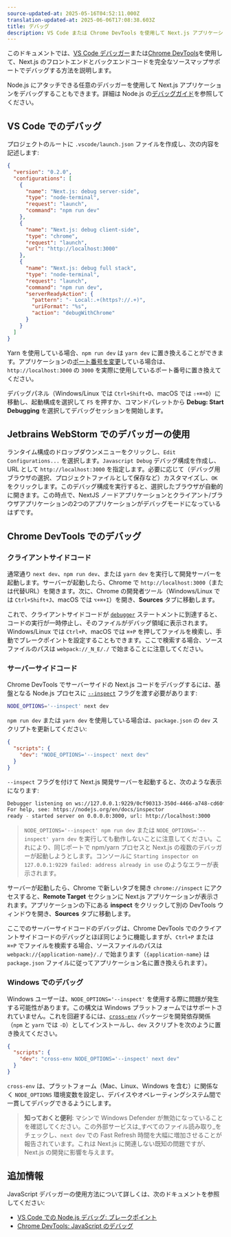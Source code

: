 ```yaml
---
source-updated-at: 2025-05-16T04:52:11.000Z
translation-updated-at: 2025-06-06T17:08:38.603Z
title: デバッグ
description: VS Code または Chrome DevTools を使用して Next.js アプリケーションをデバッグする方法を学びます。
---
```


このドキュメントでは、[VS Code デバッガー](https://code.visualstudio.com/docs/editor/debugging)または[Chrome DevTools](https://developers.google.com/web/tools/chrome-devtools)を使用して、Next.js のフロントエンドとバックエンドコードを完全なソースマップサポートでデバッグする方法を説明します。

Node.js にアタッチできる任意のデバッガーを使用して Next.js アプリケーションをデバッグすることもできます。詳細は Node.js の[デバッグガイド](https://nodejs.org/en/docs/guides/debugging-getting-started/)を参照してください。

## VS Code でのデバッグ

プロジェクトのルートに `.vscode/launch.json` ファイルを作成し、次の内容を記述します:

```json filename="launch.json"
{
  "version": "0.2.0",
  "configurations": [
    {
      "name": "Next.js: debug server-side",
      "type": "node-terminal",
      "request": "launch",
      "command": "npm run dev"
    },
    {
      "name": "Next.js: debug client-side",
      "type": "chrome",
      "request": "launch",
      "url": "http://localhost:3000"
    },
    {
      "name": "Next.js: debug full stack",
      "type": "node-terminal",
      "request": "launch",
      "command": "npm run dev",
      "serverReadyAction": {
        "pattern": "- Local:.+(https?://.+)",
        "uriFormat": "%s",
        "action": "debugWithChrome"
      }
    }
  ]
}
```

Yarn を使用している場合、`npm run dev` は `yarn dev` に置き換えることができます。アプリケーションの[ポート番号を変更](/docs/pages/api-reference/next-cli#development)している場合は、`http://localhost:3000` の `3000` を実際に使用しているポート番号に置き換えてください。

デバッグパネル（Windows/Linux では `Ctrl+Shift+D`、macOS では `⇧+⌘+D`）に移動し、起動構成を選択して `F5` を押すか、コマンドパレットから **Debug: Start Debugging** を選択してデバッグセッションを開始します。

## Jetbrains WebStorm でのデバッガーの使用

ランタイム構成のドロップダウンメニューをクリックし、`Edit Configurations...` を選択します。`Javascript Debug` デバッグ構成を作成し、URL として `http://localhost:3000` を指定します。必要に応じて（デバッグ用ブラウザの選択、プロジェクトファイルとして保存など）カスタマイズし、`OK` をクリックします。このデバッグ構成を実行すると、選択したブラウザが自動的に開きます。この時点で、NextJS ノードアプリケーションとクライアント/ブラウザアプリケーションの2つのアプリケーションがデバッグモードになっているはずです。

## Chrome DevTools でのデバッグ

### クライアントサイドコード

通常通り `next dev`、`npm run dev`、または `yarn dev` を実行して開発サーバーを起動します。サーバーが起動したら、Chrome で `http://localhost:3000`（または代替URL）を開きます。次に、Chrome の開発者ツール（Windows/Linux では `Ctrl+Shift+J`、macOS では `⌥+⌘+I`）を開き、**Sources** タブに移動します。

これで、クライアントサイドコードが [`debugger`](https://developer.mozilla.org/docs/Web/JavaScript/Reference/Statements/debugger) ステートメントに到達すると、コードの実行が一時停止し、そのファイルがデバッグ領域に表示されます。Windows/Linux では `Ctrl+P`、macOS では `⌘+P` を押してファイルを検索し、手動でブレークポイントを設定することもできます。ここで検索する場合、ソースファイルのパスは `webpack://_N_E/./` で始まることに注意してください。

### サーバーサイドコード

Chrome DevTools でサーバーサイドの Next.js コードをデバッグするには、基盤となる Node.js プロセスに [`--inspect`](https://nodejs.org/api/cli.html#cli_inspect_host_port) フラグを渡す必要があります:

```bash filename="Terminal"
NODE_OPTIONS='--inspect' next dev
```

`npm run dev` または `yarn dev` を使用している場合は、`package.json` の `dev` スクリプトを更新してください:

```json filename="package.json"
{
  "scripts": {
    "dev": "NODE_OPTIONS='--inspect' next dev"
  }
}
```

`--inspect` フラグを付けて Next.js 開発サーバーを起動すると、次のような表示になります:

```bash filename="Terminal"
Debugger listening on ws://127.0.0.1:9229/0cf90313-350d-4466-a748-cd60f4e47c95
For help, see: https://nodejs.org/en/docs/inspector
ready - started server on 0.0.0.0:3000, url: http://localhost:3000
```

> `NODE_OPTIONS='--inspect' npm run dev` または `NODE_OPTIONS='--inspect' yarn dev` を実行しても動作しないことに注意してください。これにより、同じポートで npm/yarn プロセスと Next.js の複数のデバッガーが起動しようとします。コンソールに `Starting inspector on 127.0.0.1:9229 failed: address already in use` のようなエラーが表示されます。

サーバーが起動したら、Chrome で新しいタブを開き `chrome://inspect` にアクセスすると、**Remote Target** セクションに Next.js アプリケーションが表示されます。アプリケーションの下にある **inspect** をクリックして別の DevTools ウィンドウを開き、**Sources** タブに移動します。

ここでのサーバーサイドコードのデバッグは、Chrome DevTools でのクライアントサイドコードのデバッグとほぼ同じように機能しますが、`Ctrl+P` または `⌘+P` でファイルを検索する場合、ソースファイルのパスは `webpack://{application-name}/./` で始まります（`{application-name}` は `package.json` ファイルに従ってアプリケーション名に置き換えられます）。

### Windows でのデバッグ

Windows ユーザーは、`NODE_OPTIONS='--inspect'` を使用する際に問題が発生する可能性があります。この構文は Windows プラットフォームではサポートされていません。これを回避するには、[`cross-env`](https://www.npmjs.com/package/cross-env) パッケージを開発依存関係（`npm` と `yarn` では `-D`）としてインストールし、`dev` スクリプトを次のように置き換えてください。

```json filename="package.json"
{
  "scripts": {
    "dev": "cross-env NODE_OPTIONS='--inspect' next dev"
  }
}
```

`cross-env` は、プラットフォーム（Mac、Linux、Windows を含む）に関係なく `NODE_OPTIONS` 環境変数を設定し、デバイスやオペレーティングシステム間で一貫してデバッグできるようにします。

> **知っておくと便利**: マシンで Windows Defender が無効になっていることを確認してください。この外部サービスは_すべてのファイル読み取り_をチェックし、`next dev` での Fast Refresh 時間を大幅に増加させることが報告されています。これは Next.js に関連しない既知の問題ですが、Next.js の開発に影響を与えます。

## 追加情報

JavaScript デバッガーの使用方法について詳しくは、次のドキュメントを参照してください:

- [VS Code での Node.js デバッグ: ブレークポイント](https://code.visualstudio.com/docs/nodejs/nodejs-debugging#_breakpoints)
- [Chrome DevTools: JavaScript のデバッグ](https://developers.google.com/web/tools/chrome-devtools/javascript)